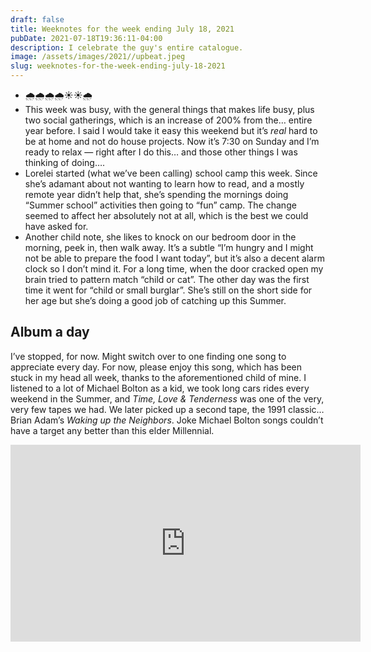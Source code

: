 ```yaml
---
draft: false
title: Weeknotes for the week ending July 18, 2021
pubDate: 2021-07-18T19:36:11-04:00
description: I celebrate the guy's entire catalogue.
image: /assets/images/2021//upbeat.jpeg
slug: weeknotes-for-the-week-ending-july-18-2021
---
```


- 🌧🌧🌧🌧☀️☀️🌧
- This week was busy, with the general things that makes life busy, plus two social gatherings, which is an increase of 200% from the… entire year before. I said I would take it easy this weekend but it’s _real_ hard to be at home and not do house projects. Now it’s 7:30 on Sunday and I’m ready to relax — right after I do this… and those other things I was thinking of doing….
- Lorelei started (what we’ve been calling) school camp this week. Since she’s adamant about not wanting to learn how to read, and a mostly remote year didn’t help that, she’s spending the mornings doing “Summer school” activities then going to “fun” camp. The change seemed to affect her absolutely not at all, which is the best we could have asked for.
- Another child note, she likes to knock on our bedroom door in the morning, peek in, then walk away. It’s a subtle “I’m hungry and I might not be able to prepare the food I want today”, but it’s also a decent alarm clock so I don’t mind it. For a long time, when the door cracked open my brain tried to pattern match “child or cat”. The other day was the first time it went for “child or small burglar”. She’s still on the short side for her age but she’s doing a good job of catching up this Summer.

## Album a day
I’ve stopped, for now. Might switch over to one finding one song to appreciate every day. For now, please enjoy this song, which has been stuck in my head all week, thanks to the aforementioned child of mine. I listened to a lot of Michael Bolton as a kid, we took long cars rides every weekend in the Summer, and _Time, Love & Tenderness_ was one of the very, very few tapes we had. We later picked up a second tape, the 1991 classic… Brian Adam’s _Waking up the Neighbors_. Joke Michael Bolton songs couldn’t have a target any better than this elder Millennial.

<iframe width="560" height="315" src="https://www.youtube.com/embed/OH6IBef79HA" title="YouTube video player" frameborder="0" allow="accelerometer; autoplay; clipboard-write; encrypted-media; gyroscope; picture-in-picture" allowfullscreen></iframe>
